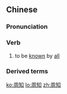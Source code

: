 ==Chinese==
{{zh-forms}}

===Pronunciation===
{{zh-pron
|m=zhōuzhī
|c=
|mn=chiu-ti
|cat=v
}}

===Verb===
{{zh-verb}}

# {{lb|zh|literary}} to be [[known]] by [[all]]

===Derived terms===
{{zh-der|如所周知|眾所周知}}

[[ko:周知]]
[[lo:周知]]
[[zh:周知]]